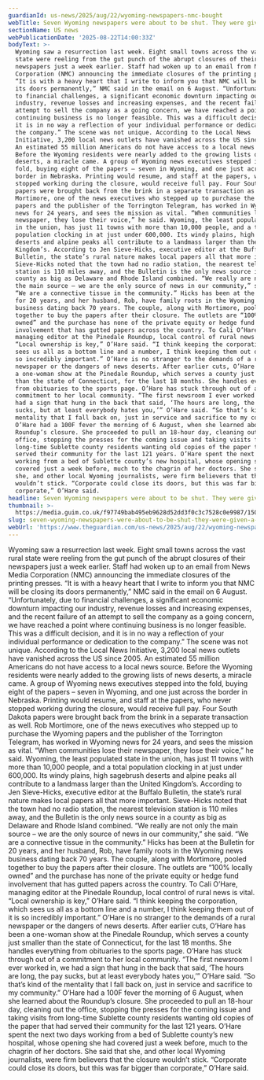 ```yaml
---
guardianId: us-news/2025/aug/22/wyoming-newspapers-nmc-bought
webTitle: Seven Wyoming newspapers were about to be shut. They were given a second life
sectionName: US news
webPublicationDate: '2025-08-22T14:00:33Z'
bodyText: >-
  Wyoming saw a resurrection last week. Eight small towns across the vast rural
  state were reeling from the gut punch of the abrupt closures of their
  newspapers just a week earlier. Staff had woken up to an email from News Media
  Corporation (NMC) announcing the immediate closures of the printing presses.
  “It is with a heavy heart that I write to inform you that NMC will be closing
  its doors permanently,” NMC said in the email on 6 August. “Unfortunately, due
  to financial challenges, a significant economic downturn impacting our
  industry, revenue losses and increasing expenses, and the recent failure of an
  attempt to sell the company as a going concern, we have reached a point where
  continuing business is no longer feasible. This was a difficult decision, and
  it is in no way a reflection of your individual performance or dedication to
  the company.” The scene was not unique. According to the Local News
  Initiative, 3,200 local news outlets have vanished across the US since 2005.
  An estimated 55 million Americans do not have access to a local news source.
  Before the Wyoming residents were nearly added to the growing lists of news
  deserts, a miracle came. A group of Wyoming news executives stepped into the
  fold, buying eight of the papers – seven in Wyoming, and one just across the
  border in Nebraska. Printing would resume, and staff at the papers, who never
  stopped working during the closure, would receive full pay. Four South Dakota
  papers were brought back from the brink in a separate transaction as well. Rob
  Mortimore, one of the news executives who stepped up to purchase the Wyoming
  papers and the publisher of the Torrington Telegram, has worked in Wyoming
  news for 24 years, and sees the mission as vital. “When communities lose their
  newspaper, they lose their voice,” he said. Wyoming, the least populated state
  in the union, has just 11 towns with more than 10,000 people, and a total
  population clocking in at just under 600,000. Its windy plains, high sagebrush
  deserts and alpine peaks all contribute to a landmass larger than the United
  Kingdom’s. According to Jen Sieve-Hicks, executive editor at the Buffalo
  Bulletin, the state’s rural nature makes local papers all that more important.
  Sieve-Hicks noted that the town had no radio station, the nearest television
  station is 110 miles away, and the Bulletin is the only news source in a
  county as big as Delaware and Rhode Island combined. “We really are not only
  the main source – we are the only source of news in our community,” she said.
  “We are a connective tissue in the community.” Hicks has been at the Bulletin
  for 20 years, and her husband, Rob, have family roots in the Wyoming news
  business dating back 70 years. The couple, along with Mortimore, pooled
  together to buy the papers after their closure. The outlets are “100% locally
  owned” and the purchase has none of the private equity or hedge fund
  involvement that has gutted papers across the country. To Cali O’Hare,
  managing editor at the Pinedale Roundup, local control of rural news is vital.
  “Local ownership is key,” O’Hare said. “I think keeping the corporation, which
  sees us all as a bottom line and a number, I think keeping them out of it is
  so incredibly important.” O’Hare is no stranger to the demands of a rural
  newspaper or the dangers of news deserts. After earlier cuts, O’Hare has been
  a one-woman show at the Pinedale Roundup, which serves a county just smaller
  than the state of Connecticut, for the last 18 months. She handles everything
  from obituaries to the sports page. O’Hare has stuck through out of a
  commitment to her local community. “The first newsroom I ever worked in, we
  had a sign that hung in the back that said, ‘The hours are long, the pay
  sucks, but at least everybody hates you,’” O’Hare said. “So that’s kind of the
  mentality that I fall back on, just in service and sacrifice to my community.”
  O’Hare had a 100F fever the morning of 6 August, when she learned about the
  Roundup’s closure. She proceeded to pull an 18-hour day, cleaning out the
  office, stopping the presses for the coming issue and taking visits from
  long-time Sublette county residents wanting old copies of the paper that had
  served their community for the last 121 years. O’Hare spent the next two days
  working from a bed of Sublette county’s new hospital, whose opening she had
  covered just a week before, much to the chagrin of her doctors. She said that
  she, and other local Wyoming journalists, were firm believers that the closure
  wouldn’t stick. “Corporate could close its doors, but this was far bigger than
  corporate,” O’Hare said.
headline: Seven Wyoming newspapers were about to be shut. They were given a second life
thumbnail: >-
  https://media.guim.co.uk/f97749bab495eb9628d52dd3f0c3c7528c0e9987/150_0_1655_1324/500.jpg
slug: seven-wyoming-newspapers-were-about-to-be-shut-they-were-given-a-second-life
webUrl: 'https://www.theguardian.com/us-news/2025/aug/22/wyoming-newspapers-nmc-bought'
---
```

Wyoming saw a resurrection last week. Eight small towns across the vast rural state were reeling from the gut punch of the abrupt closures of their newspapers just a week earlier. Staff had woken up to an email from News Media Corporation (NMC) announcing the immediate closures of the printing presses. “It is with a heavy heart that I write to inform you that NMC will be closing its doors permanently,” NMC said in the email on 6 August. “Unfortunately, due to financial challenges, a significant economic downturn impacting our industry, revenue losses and increasing expenses, and the recent failure of an attempt to sell the company as a going concern, we have reached a point where continuing business is no longer feasible. This was a difficult decision, and it is in no way a reflection of your individual performance or dedication to the company.” The scene was not unique. According to the Local News Initiative, 3,200 local news outlets have vanished across the US since 2005. An estimated 55 million Americans do not have access to a local news source. Before the Wyoming residents were nearly added to the growing lists of news deserts, a miracle came. A group of Wyoming news executives stepped into the fold, buying eight of the papers – seven in Wyoming, and one just across the border in Nebraska. Printing would resume, and staff at the papers, who never stopped working during the closure, would receive full pay. Four South Dakota papers were brought back from the brink in a separate transaction as well. Rob Mortimore, one of the news executives who stepped up to purchase the Wyoming papers and the publisher of the Torrington Telegram, has worked in Wyoming news for 24 years, and sees the mission as vital. “When communities lose their newspaper, they lose their voice,” he said. Wyoming, the least populated state in the union, has just 11 towns with more than 10,000 people, and a total population clocking in at just under 600,000. Its windy plains, high sagebrush deserts and alpine peaks all contribute to a landmass larger than the United Kingdom’s. According to Jen Sieve-Hicks, executive editor at the Buffalo Bulletin, the state’s rural nature makes local papers all that more important. Sieve-Hicks noted that the town had no radio station, the nearest television station is 110 miles away, and the Bulletin is the only news source in a county as big as Delaware and Rhode Island combined. “We really are not only the main source – we are the only source of news in our community,” she said. “We are a connective tissue in the community.” Hicks has been at the Bulletin for 20 years, and her husband, Rob, have family roots in the Wyoming news business dating back 70 years. The couple, along with Mortimore, pooled together to buy the papers after their closure. The outlets are “100% locally owned” and the purchase has none of the private equity or hedge fund involvement that has gutted papers across the country. To Cali O’Hare, managing editor at the Pinedale Roundup, local control of rural news is vital. “Local ownership is key,” O’Hare said. “I think keeping the corporation, which sees us all as a bottom line and a number, I think keeping them out of it is so incredibly important.” O’Hare is no stranger to the demands of a rural newspaper or the dangers of news deserts. After earlier cuts, O’Hare has been a one-woman show at the Pinedale Roundup, which serves a county just smaller than the state of Connecticut, for the last 18 months. She handles everything from obituaries to the sports page. O’Hare has stuck through out of a commitment to her local community. “The first newsroom I ever worked in, we had a sign that hung in the back that said, ‘The hours are long, the pay sucks, but at least everybody hates you,’” O’Hare said. “So that’s kind of the mentality that I fall back on, just in service and sacrifice to my community.” O’Hare had a 100F fever the morning of 6 August, when she learned about the Roundup’s closure. She proceeded to pull an 18-hour day, cleaning out the office, stopping the presses for the coming issue and taking visits from long-time Sublette county residents wanting old copies of the paper that had served their community for the last 121 years. O’Hare spent the next two days working from a bed of Sublette county’s new hospital, whose opening she had covered just a week before, much to the chagrin of her doctors. She said that she, and other local Wyoming journalists, were firm believers that the closure wouldn’t stick. “Corporate could close its doors, but this was far bigger than corporate,” O’Hare said.
